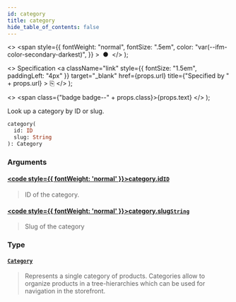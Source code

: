 ```yaml
---
id: category
title: category
hide_table_of_contents: false
---
```


  <>
    <span
      style={{
        fontWeight: "normal",
        fontSize: ".5em",
        color: "var(--ifm-color-secondary-darkest)",
      }}
    >
      &nbsp;●&nbsp;
    </span>
  </>
);

  <>
    Specification
    <a
      className="link"
      style={{ fontSize: "1.5em", paddingLeft: "4px" }}
      target="\_blank"
      href={props.url}
      title={"Specified by " + props.url}
    >
      ⎘
    </a>
  </>
);

  <>
    <span class={"badge badge--" + props.class}>{props.text}</span>
  </>
);

Look up a category by ID or slug.

```graphql
category(
  id: ID
  slug: String
): Category
```

### Arguments

#### [<code style={{ fontWeight: 'normal' }}>category.<b>id</b></code>](#)<Bullet />[`ID`](../../../developer/api-reference/scalars/id) <Badge class="secondary" text="scalar"/>

> ID of the category.

#### [<code style={{ fontWeight: 'normal' }}>category.<b>slug</b></code>](#)<Bullet />[`String`](../../../developer/api-reference/scalars/string) <Badge class="secondary" text="scalar"/>

> Slug of the category

### Type

#### [`Category`](../../../developer/api-reference/objects/category) <Badge class="secondary" text="object"/>

> Represents a single category of products. Categories allow to organize products in a tree-hierarchies which can be used for navigation in the storefront.
